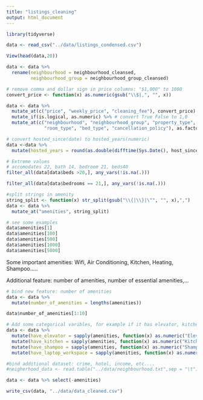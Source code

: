 ```yaml
---
title: "listings_cleaning"
output: html_document
---
```


```r
library(tidyverse)
```

```r
data <- read_csv("../data/listings_condensed.csv")
```

```r
View(head(data,20))
```

```r
data <- data %>%  
  rename(neighbourhood = neighbourhood_cleansed, 
         neighbourhood_group = neighbourhood_group_cleansed) 
```


```r
# remove comma and dollar sign in price columns: "$1,000" to 1000
convert_price <- function(x) as.numeric(gsub("\\$|,", "", x))

data <- data %>% 
  mutate_at(c("price", "weekly_price", "cleaning_fee"), convert_price) %>%
  mutate_if(is.logical, as.numeric) %>% # convert True False to 1,0
  mutate_at(c("neighbourhood", "neighbourhood_group", "property_type", 
              "room_type", "bed_type", "cancellation_policy"), as.factor)

```

```r
# convert hosted_since(date) to hosted_years(numeric)
data <-data %>% 
  mutate(hosted_years = round(as.double(difftime(Sys.Date(), host_since)) / 365, 1))
```

```r
# Extreme values
# accomodates 22, bath 14, bedroom 21, beds40
filter_all(data[data$beds >20,], any_vars(!is.na(.)))
```

```r
filter_all(data[data$bedrooms == 21,], any_vars(!is.na(.)))
```


```r
#split strings in amenity
string_split <- function(x) str_split(gsub("\\{|\\}|\"", "", x),",")
data <- data %>% 
  mutate_at("amenities", string_split)
```

```r
# see some examples
data$amenities[1]
data$amenities[100]
data$amenities[500]
data$amenities[1000]
data$amenities[5000]
```

Some important amenities: 
Wifi, Air Conditioning, Kitchen, Heating, Shampoo.....

Additional feature: number of amenities, number of essential amenities,...

```r
# bind new feature: number of amenities
data <- data %>% 
  mutate(number_of_amenities = lengths(amenities))

data$number_of_amenities[1:10]
```

```r
# Add some categorical varibles, for example if it has elevator, kitchen, shampoo, Laptop friendly workspace
data <- data %>% 
  mutate(have_elevator = sapply(amenities, function(x) as.numeric("Elevator" %in% x))) %>% 
  mutate(have_kitchen = sapply(amenities, function(x) as.numeric("Kitchen" %in% x))) %>% 
  mutate(have_shampoo = sapply(amenities, function(x) as.numeric("Shampoo" %in% x))) %>%
  mutate(have_laptop_workspace = sapply(amenities, function(x) as.numeric("Laptop friendly workspace" %in% x)))
```

```r
#bind additional dataset: crime, hotel, income, etc....
#neigherhood_data <- read.table("../data/neighbourhood.txt",sep = "\t")
```


```r
data <- data %>% select(-amenities)
```


```r
write_csv(data, "../data/data_cleaned.csv")
```

